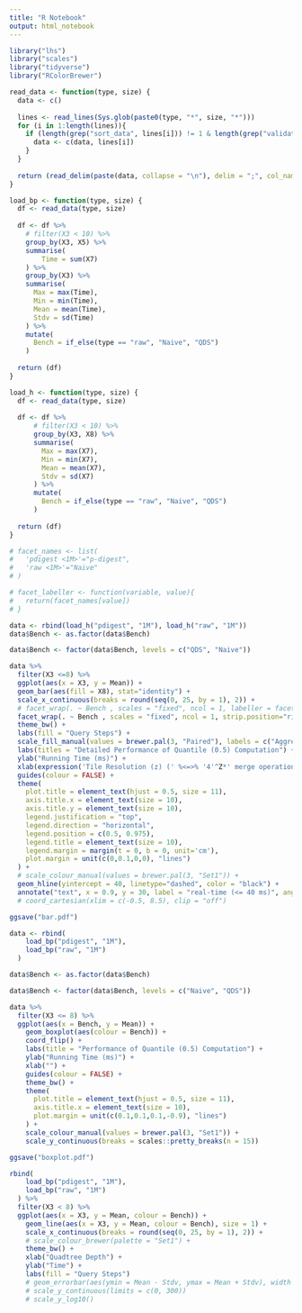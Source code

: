 ```yaml
---
title: "R Notebook"
output: html_notebook
---
```


```r
library("lhs")
library("scales")
library("tidyverse")
library("RColorBrewer")
```

```r
read_data <- function(type, size) {
  data <- c()
  
  lines <- read_lines(Sys.glob(paste0(type, "*", size, "*")))
  for (i in 1:length(lines)){
    if (length(grep("sort_data", lines[i])) != 1 & length(grep("validation", lines[i])) != 1) {
      data <- c(data, lines[i])
    }
  }
  
  return (read_delim(paste(data, collapse = "\n"), delim = ";", col_names = FALSE))
}
```


```r
load_bp <- function(type, size) {
  df <- read_data(type, size)
  
  df <- df %>%
    # filter(X3 < 10) %>%
    group_by(X3, X5) %>%
    summarise(
        Time = sum(X7)
    ) %>% 
    group_by(X3) %>%
    summarise(
      Max = max(Time),
      Min = min(Time),
      Mean = mean(Time),
      Stdv = sd(Time)
    ) %>%
    mutate(
      Bench = if_else(type == "raw", "Naive", "QDS")
    )
  
  return (df)
}
```


```r
load_h <- function(type, size) {
  df <- read_data(type, size)
  
  df <- df %>%
      # filter(X3 < 10) %>%
      group_by(X3, X8) %>%
      summarise(
        Max = max(X7),
        Min = min(X7),
        Mean = mean(X7),
        Stdv = sd(X7)
      ) %>%
      mutate(
        Bench = if_else(type == "raw", "Naive", "QDS")
      )
  
  return (df)
}
```

```r
# facet_names <- list(
#   'pdigest <1M>'="p-digest",
#   'raw <1M>'="Naive"
# )

# facet_labeller <- function(variable, value){
#   return(facet_names[value])
# }

data <- rbind(load_h("pdigest", "1M"), load_h("raw", "1M"))
data$Bench <- as.factor(data$Bench)

data$Bench <- factor(data$Bench, levels = c("QDS", "Naive"))

data %>%
  filter(X3 <=8) %>%
  ggplot(aes(x = X3, y = Mean)) +
  geom_bar(aes(fill = X8), stat="identity") + 
  scale_x_continuous(breaks = round(seq(0, 25, by = 1), 2)) + 
  # facet_wrap(. ~ Bench , scales = "fixed", ncol = 1, labeller = facet_labeller) +
  facet_wrap(. ~ Bench , scales = "fixed", ncol = 1, strip.position="right") + 
  theme_bw() + 
  labs(fill = "Query Steps") + 
  scale_fill_manual(values = brewer.pal(3, "Paired"), labels = c("Aggregation", "Intersection", "Selection")) + 
  labs(titles = "Detailed Performance of Quantile (0.5) Computation") +
  ylab("Running Time (ms)") +
  xlab(expression('Tile Resolution (z) (' %<=>% '4'^Z*' merge operations)')) + 
  guides(colour = FALSE) + 
  theme(
    plot.title = element_text(hjust = 0.5, size = 11),
    axis.title.x = element_text(size = 10),
    axis.title.y = element_text(size = 10),
    legend.justification = "top",
    legend.direction = "horizontal",
    legend.position = c(0.5, 0.975),
    legend.title = element_text(size = 10),
    legend.margin = margin(t = 0, b = 0, unit='cm'),
    plot.margin = unit(c(0,0.1,0,0), "lines")
  ) +
  # scale_colour_manual(values = brewer.pal(3, "Set1")) +
  geom_hline(yintercept = 40, linetype="dashed", color = "black") +
  annotate("text", x = 0.9, y = 30, label = "real-time (<= 40 ms)", angle = 0)
  # coord_cartesian(xlim = c(-0.5, 8.5), clip = "off")

ggsave("bar.pdf")
```



```r
data <- rbind(
    load_bp("pdigest", "1M"),
    load_bp("raw", "1M")
  ) 

data$Bench <- as.factor(data$Bench)

data$Bench <- factor(data$Bench, levels = c("Naive", "QDS"))

data %>%
  filter(X3 <= 8) %>%
  ggplot(aes(x = Bench, y = Mean)) + 
    geom_boxplot(aes(colour = Bench)) + 
    coord_flip() + 
    labs(title = "Performance of Quantile (0.5) Computation") +
    ylab("Running Time (ms)") +
    xlab("") +
    guides(colour = FALSE) + 
    theme_bw() +
    theme(
      plot.title = element_text(hjust = 0.5, size = 11),
      axis.title.x = element_text(size = 10),
      plot.margin = unit(c(0.1,0.1,0.1,-0.9), "lines")
    ) +
    scale_colour_manual(values = brewer.pal(3, "Set1")) +
    scale_y_continuous(breaks = scales::pretty_breaks(n = 15))

ggsave("boxplot.pdf")
```

```r
rbind(
    load_bp("pdigest", "1M"),
    load_bp("raw", "1M")
  ) %>% 
  filter(X3 < 8) %>%
  ggplot(aes(x = X3, y = Mean, colour = Bench)) +
    geom_line(aes(x = X3, y = Mean, colour = Bench), size = 1) +
    scale_x_continuous(breaks = round(seq(0, 25, by = 1), 2)) + 
    # scale_colour_brewer(palette = "Set1") +
    theme_bw() + 
    xlab("Quadtree Depth") + 
    ylab("Time") + 
    labs(fill = "Query Steps")
    # geom_errorbar(aes(ymin = Mean - Stdv, ymax = Mean + Stdv), width = 2, position=position_dodge(0.05))
    # scale_y_continuous(limits = c(0, 300))
    # scale_y_log10()
```

